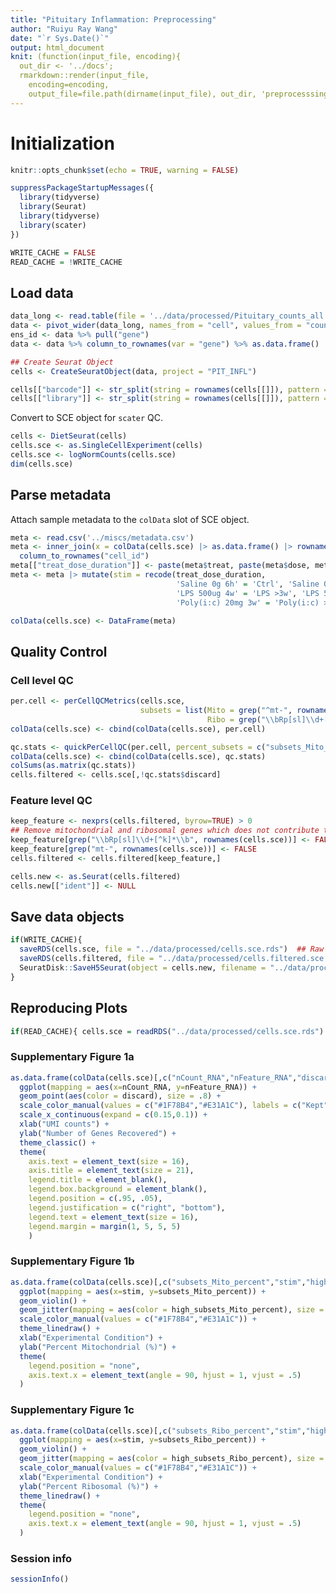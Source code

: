 ```yaml
---
title: "Pituitary Inflammation: Preprocessing"
author: "Ruiyu Ray Wang"
date: "`r Sys.Date()`"
output: html_document
knit: (function(input_file, encoding){
  out_dir <- '../docs';
  rmarkdown::render(input_file,
    encoding=encoding,
    output_file=file.path(dirname(input_file), out_dir, 'preprocesssing.html'))})
---
```


# Initialization

```r
knitr::opts_chunk$set(echo = TRUE, warning = FALSE)
```

```r
suppressPackageStartupMessages({
  library(tidyverse)
  library(Seurat)
  library(tidyverse)
  library(scater)
})
```

```r
WRITE_CACHE = FALSE
READ_CACHE = !WRITE_CACHE
```


## Load data

```r
data_long <- read.table(file = '../data/processed/Pituitary_counts_all.tsv.gz', sep = "\t", header = TRUE)
data <- pivot_wider(data_long, names_from = "cell", values_from = "count", values_fill = 0)
ens_id <- data %>% pull("gene")
data <- data %>% column_to_rownames(var = "gene") %>% as.data.frame()
```

```r
## Create Seurat Object
cells <- CreateSeuratObject(data, project = "PIT_INFL")

cells[["barcode"]] <- str_split(string = rownames(cells[[]]), pattern = "_", simplify = TRUE)[,1]
cells[["library"]] <- str_split(string = rownames(cells[[]]), pattern = "_", simplify = TRUE)[,2]
```

Convert to SCE object for `scater` QC.
```r
cells <- DietSeurat(cells)
cells.sce <- as.SingleCellExperiment(cells)
cells.sce <- logNormCounts(cells.sce)
dim(cells.sce)
```

## Parse metadata

Attach sample metadata to the `colData` slot of SCE object.
```r
meta <- read.csv('../miscs/metadata.csv')
meta <- inner_join(x = colData(cells.sce) |> as.data.frame() |> rownames_to_column("cell_id"), y = meta, by = "library") |> 
  column_to_rownames("cell_id")
meta[["treat_dose_duration"]] <- paste(meta$treat, paste(meta$dose, meta$duration, sep = " "), sep = " ")
meta <- meta |> mutate(stim = recode(treat_dose_duration, 
                                     'Saline 0g 6h' = 'Ctrl', 'Saline 0g 3h' = 'Ctrl', 'LPS 500ug 3w' = 'LPS >3w',
                                     'LPS 500ug 4w' = 'LPS >3w', 'LPS 500ug 5w' = 'LPS >3w', 'LPS 1mg 3w' = 'LPS >3w',
                                     'Poly(i:c) 20mg 3w' = 'Poly(i:c) >3w', 'Poly(i:c) 20mg 5w' = 'Poly(i:c) >3w', 'Poly(i:c) 20mg 8w' = 'Poly(i:c) >3w'))

colData(cells.sce) <- DataFrame(meta)
```

## Quality Control

### Cell level QC

```r
per.cell <- perCellQCMetrics(cells.sce,
                             subsets = list(Mito = grep("^mt-", rownames(cells.sce)),
                                            Ribo = grep("\\bRp[sl]\\d+[^k]*\\b", rownames(cells.sce))))
colData(cells.sce) <- cbind(colData(cells.sce), per.cell)

qc.stats <- quickPerCellQC(per.cell, percent_subsets = c("subsets_Mito_percent","subsets_Ribo_percent"))
colData(cells.sce) <- cbind(colData(cells.sce), qc.stats)
colSums(as.matrix(qc.stats))
cells.filtered <- cells.sce[,!qc.stats$discard]
```

### Feature level QC

```r
keep_feature <- nexprs(cells.filtered, byrow=TRUE) > 0
## Remove mitochondrial and ribosomal genes which does not contribute to analysis (i.e. cell clustering)
keep_feature[grep("\\bRp[sl]\\d+[^k]*\\b", rownames(cells.sce))] <- FALSE
keep_feature[grep("mt-", rownames(cells.sce))] <- FALSE
cells.filtered <- cells.filtered[keep_feature,]
```

```r
cells.new <- as.Seurat(cells.filtered)
cells.new[["ident"]] <- NULL
```

## Save data objects

```r
if(WRITE_CACHE){
  saveRDS(cells.sce, file = "../data/processed/cells.sce.rds")  ## Raw SCE object for QC stat plots
  saveRDS(cells.filtered, file = "../data/processed/cells.filtered.sce.rds")  ## SCE object for cellassign
  SeuratDisk::SaveH5Seurat(object = cells.new, filename = "../data/processed/cells_pre.h5Seurat", overwrite = T)  ## Seurat object
}
```

## Reproducing Plots

```r
if(READ_CACHE){ cells.sce = readRDS("../data/processed/cells.sce.rds") }
```

### Supplementary Figure 1a

```r
as.data.frame(colData(cells.sce)[,c("nCount_RNA","nFeature_RNA","discard")]) %>%
  ggplot(mapping = aes(x=nCount_RNA, y=nFeature_RNA)) +
  geom_point(aes(color = discard), size = .8) +
  scale_color_manual(values = c("#1F78B4","#E31A1C"), labels = c("Kept","Removed"), name = "") +
  scale_x_continuous(expand = c(0.15,0.1)) +
  xlab("UMI counts") +
  ylab("Number of Genes Recovered") +
  theme_classic() +
  theme(
    axis.text = element_text(size = 16),
    axis.title = element_text(size = 21),
    legend.title = element_blank(),
    legend.box.background = element_blank(),
    legend.position = c(.95, .05),
    legend.justification = c("right", "bottom"),
    legend.text = element_text(size = 16),
    legend.margin = margin(1, 5, 5, 5)
    )
```

### Supplementary Figure 1b

```r
as.data.frame(colData(cells.sce)[,c("subsets_Mito_percent","stim","high_subsets_Mito_percent")]) |>
  ggplot(mapping = aes(x=stim, y=subsets_Mito_percent)) +
  geom_violin() +
  geom_jitter(mapping = aes(color = high_subsets_Mito_percent), size = 0.3, height = 0, width = .1) +
  scale_color_manual(values = c("#1F78B4","#E31A1C")) +
  theme_linedraw() +
  xlab("Experimental Condition") +
  ylab("Percent Mitochondrial (%)") +
  theme(
    legend.position = "none",
    axis.text.x = element_text(angle = 90, hjust = 1, vjust = .5)
  )
```

### Supplementary Figure 1c

```r
as.data.frame(colData(cells.sce)[,c("subsets_Ribo_percent","stim","high_subsets_Ribo_percent")]) |>
  ggplot(mapping = aes(x=stim, y=subsets_Ribo_percent)) +
  geom_violin() +
  geom_jitter(mapping = aes(color = high_subsets_Ribo_percent), size = 0.3, height = 0, width = .1) +
  scale_color_manual(values = c("#1F78B4","#E31A1C")) +
  xlab("Experimental Condition") +
  ylab("Percent Ribosomal (%)") +
  theme_linedraw() +
  theme(
    legend.position = "none",
    axis.text.x = element_text(angle = 90, hjust = 1, vjust = .5)
  )
```

### Session info

```r
sessionInfo()
```
